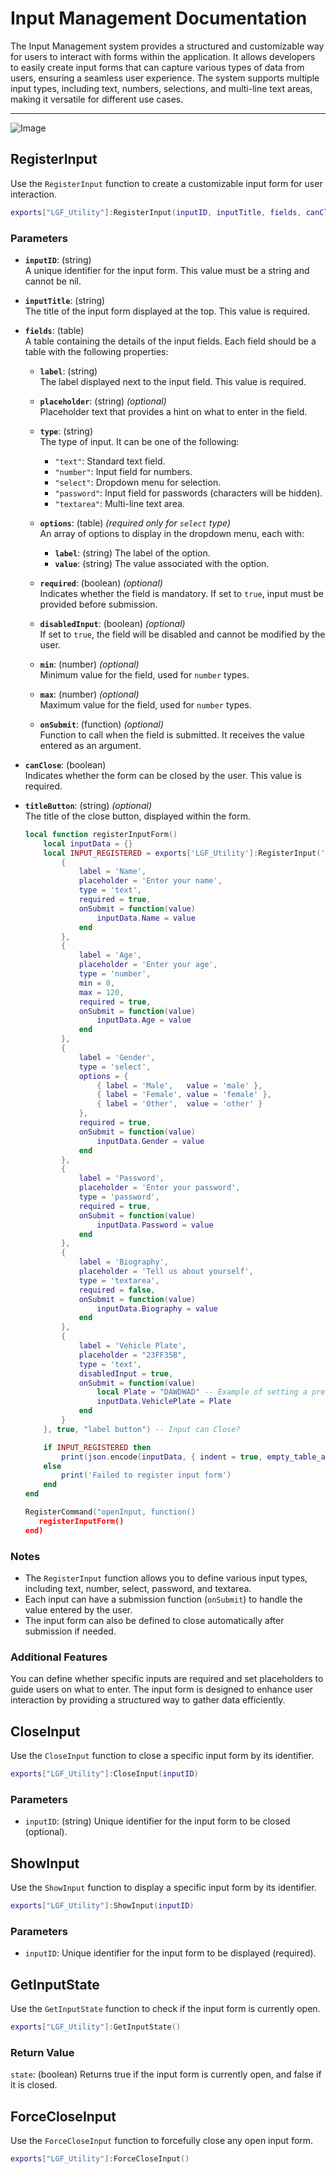 
# Input Management Documentation

The Input Management system provides a structured and customizable way for users to interact with forms within the application. It allows developers to easily create input forms that can capture various types of data from users, ensuring a seamless user experience. The system supports multiple input types, including text, numbers, selections, and multi-line text areas, making it versatile for different use cases.

---

<img
  src="https://i.ibb.co/rc1NmWT/image3.png"
  alt="Image"
/>


## RegisterInput

Use the `RegisterInput` function to create a customizable input form for user interaction.

```lua copy
exports["LGF_Utility"]:RegisterInput(inputID, inputTitle, fields, canClose, titleButton)
```

### Parameters

- **`inputID`**: (string)  
  A unique identifier for the input form. This value must be a string and cannot be nil.

- **`inputTitle`**: (string)  
  The title of the input form displayed at the top. This value is required.

- **`fields`**: (table)  
  A table containing the details of the input fields. Each field should be a table with the following properties:

  - **`label`**: (string)  
    The label displayed next to the input field. This value is required.

  - **`placeholder`**: (string) _(optional)_  
    Placeholder text that provides a hint on what to enter in the field.

  - **`type`**: (string)  
    The type of input. It can be one of the following:

    - `"text"`: Standard text field.
    - `"number"`: Input field for numbers.
    - `"select"`: Dropdown menu for selection.
    - `"password"`: Input field for passwords (characters will be hidden).
    - `"textarea"`: Multi-line text area.

  - **`options`**: (table) _(required only for `select` type)_  
    An array of options to display in the dropdown menu, each with:

    - **`label`**: (string) The label of the option.
    - **`value`**: (string) The value associated with the option.

  - **`required`**: (boolean) _(optional)_  
    Indicates whether the field is mandatory. If set to `true`, input must be provided before submission.

  - **`disabledInput`**: (boolean) _(optional)_  
    If set to `true`, the field will be disabled and cannot be modified by the user.

  - **`min`**: (number) _(optional)_  
    Minimum value for the field, used for `number` types.

  - **`max`**: (number) _(optional)_  
    Maximum value for the field, used for `number` types.

  - **`onSubmit`**: (function) _(optional)_  
    Function to call when the field is submitted. It receives the value entered as an argument.

- **`canClose`**: (boolean)  
  Indicates whether the form can be closed by the user. This value is required.

- **`titleButton`**: (string) _(optional)_  
   The title of the close button, displayed within the form.

  ```lua copy
  local function registerInputForm()
      local inputData = {}
      local INPUT_REGISTERED = exports['LGF_Utility']:RegisterInput('example_form', 'Example Input Form', {
          {
              label = 'Name',
              placeholder = 'Enter your name',
              type = 'text',
              required = true,
              onSubmit = function(value)
                  inputData.Name = value
              end
          },
          {
              label = 'Age',
              placeholder = 'Enter your age',
              type = 'number',
              min = 0,
              max = 120,
              required = true,
              onSubmit = function(value)
                  inputData.Age = value
              end
          },
          {
              label = 'Gender',
              type = 'select',
              options = {
                  { label = 'Male',   value = 'male' },
                  { label = 'Female', value = 'female' },
                  { label = 'Other',  value = 'other' }
              },
              required = true,
              onSubmit = function(value)
                  inputData.Gender = value
              end
          },
          {
              label = 'Password',
              placeholder = 'Enter your password',
              type = 'password',
              required = true,
              onSubmit = function(value)
                  inputData.Password = value
              end
          },
          {
              label = 'Biography',
              placeholder = 'Tell us about yourself',
              type = 'textarea',
              required = false,
              onSubmit = function(value)
                  inputData.Biography = value
              end
          },
          {
              label = 'Vehicle Plate',
              placeholder = "23FF35B",
              type = 'text',
              disabledInput = true,
              onSubmit = function(value)
                  local Plate = "DAWDWAD" -- Example of setting a predefined vehicle plate
                  inputData.VehiclePlate = Plate
              end
          }
      }, true, "label button") -- Input can Close?

      if INPUT_REGISTERED then
          print(json.encode(inputData, { indent = true, empty_table_as_array = true }))
      else
          print('Failed to register input form')
      end
  end

  RegisterCommand("openInput, function()
     registerInputForm()
  end)
  ```

### Notes

- The `RegisterInput` function allows you to define various input types, including text, number, select, password, and textarea.
- Each input can have a submission function (`onSubmit`) to handle the value entered by the user.
- The input form can also be defined to close automatically after submission if needed.

### Additional Features

You can define whether specific inputs are required and set placeholders to guide users on what to enter. The input form is designed to enhance user interaction by providing a structured way to gather data efficiently.

## CloseInput

Use the `CloseInput` function to close a specific input form by its identifier.

```lua copy
exports["LGF_Utility"]:CloseInput(inputID)
```

### Parameters

- `inputID`: (string) Unique identifier for the input form to be closed (optional).

## ShowInput 

Use the `ShowInput` function to display a specific input form by its identifier.

```lua copy
exports["LGF_Utility"]:ShowInput(inputID)
```

### Parameters

- `inputID`: Unique identifier for the input form to be displayed (required).

## GetInputState

Use the `GetInputState` function to check if the input form is currently open.

```lua copy
exports["LGF_Utility"]:GetInputState()
```

### Return Value

`state`: (boolean) Returns true if the input form is currently open, and false if it is closed.

## ForceCloseInput

Use the `ForceCloseInput` function to forcefully close any open input form.

```lua copy
exports["LGF_Utility"]:ForceCloseInput()
```
